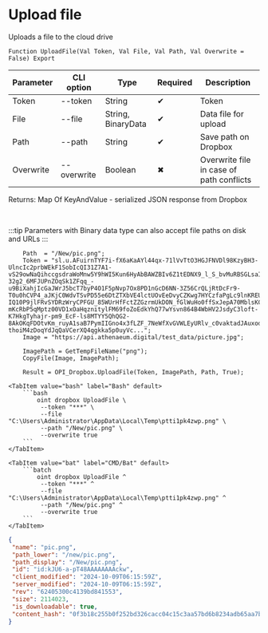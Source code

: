﻿---
sidebar_position: 4
description: Upload file and other functions to work with Dropbox in the Open Integration Package, a free open-source integration library for 1C:Enterprise 8, OneScript and CLI
keywords: [1C, 1С, 1С:Enterprise, 1С:Enterprise 8.3, API, Integration, Services, Exchange, OneScript, CLI, Dropbox]
---


# Upload file
 Uploads a file to the cloud drive



`Function UploadFile(Val Token, Val File, Val Path, Val Overwrite = False) Export`

  | Parameter | CLI option | Type | Required | Description |
  |-|-|-|-|-|
  | Token | --token | String | &#x2714; | Token |
  | File | --file | String, BinaryData | &#x2714; | Data file for upload |
  | Path | --path | String | &#x2714; | Save path on Dropbox |
  | Overwrite | --overwrite | Boolean | &#x2716; | Overwrite file in case of path conflicts |

  
  Returns:  Map Of KeyAndValue - serialized JSON response from Dropbox

<br/>

:::tip
Parameters with Binary data type can also accept file paths on disk and URLs
:::
<br/>



```bsl title="1C:Enterprise/OneScript code example"
    Path  = "/New/pic.png";
    Token = "sl.u.AFuirnTYF7i-fX6aKaAYl44qx-71lVvTtO3HGJFNVDl98KzyBH3-UlncIc2prbWEkF1SobIcQI31Z7A1-vS29owNaQihccgsdraWoMnw5Y9hWI5Kun6HyAbBAWZBIv6Z1tEDNX9_l_S_bvMuRBSGLsaIBXcnwuk5mAyyPrGxcl5Kndmf4hkZwFK8raQ-32g2_6MFJUPnZOqSk1ZFqq_-u9BiXahjIcGaJWrJ5bcT7byP4O1F5pNvp7Ox8PD1nGcD6NN-3Z56CrQLjRtDcFr9-T0u0hCVP4_aJKjC0WdvTSvPD55e6DtZTXbVE4lctUOvEeDvyCZKwg7HYCzfaPgLc9lnKREUQU-IQ10P9jlFRvSYDRzWryCPFGU_85WUrHfFctZZGzrmUkDON_fGlWuHo0ffSxJepA70MblsKCUMEJgAJ2IqvCKVeiJ2_XHUVCUBqYuEe1qQjmdcdukoB01xinXsROV2xeyyql4yvsQsMPb85RQo5B0TJM69CoGIVtyQVEBnk-mKcRbP5qMptz00VD1xOaHqznitylFM69foZoEdkYhQ77wYsvn864B4WbHV2JsdyC3loft-K7HkgTyhajr-pm9_EcF-ls8MTYY5QhQG2-8AkOKqFDOtvKm_ruyA1saB7PymIIGno4x3fLZF_7NeWfXvGVWLEyURlv_c0vaktadJAuxodMiCuOP-thoiM4zDoqYdJqQaVCerXQ4qgkka5p0uyVc...";
    Image = "https://api.athenaeum.digital/test_data/picture.jpg";

    ImagePath = GetTempFileName("png");
    CopyFile(Image, ImagePath);

    Result = OPI_Dropbox.UploadFile(Token, ImagePath, Path, True);
```
 

 <Tabs>
  
    <TabItem value="bash" label="Bash" default>
        ```bash
            oint dropbox UploadFile \
             --token "***" \
             --file "C:\Users\Administrator\AppData\Local\Temp\ptti1pk4zwp.png" \
             --path "/New/pic.png" \
             --overwrite true
        ```
    </TabItem>
  
    <TabItem value="bat" label="CMD/Bat" default>
        ```batch
            oint dropbox UploadFile ^
             --token "***" ^
             --file "C:\Users\Administrator\AppData\Local\Temp\ptti1pk4zwp.png" ^
             --path "/New/pic.png" ^
             --overwrite true
        ```
    </TabItem>
</Tabs>


```json title="Result"
{
 "name": "pic.png",
 "path_lower": "/new/pic.png",
 "path_display": "/New/pic.png",
 "id": "id:kJU6-a-pT48AAAAAAAAckw",
 "client_modified": "2024-10-09T06:15:59Z",
 "server_modified": "2024-10-09T06:15:59Z",
 "rev": "62405300c4139bd841553",
 "size": 2114023,
 "is_downloadable": true,
 "content_hash": "0f3b18c255b0f252bd326cacc04c15c3aa57bd6b8234adb65aa7bb2987a65492"
}
```
